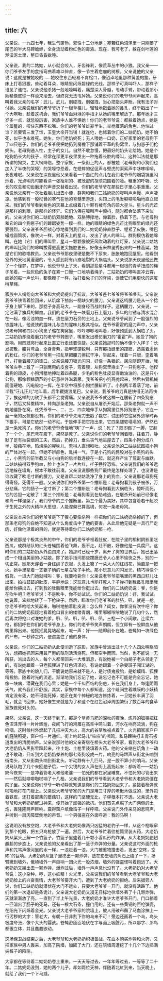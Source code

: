 ```yaml
---
---
---
```

title: 六
---




父亲说，一九四七年，我生气蓬勃，邪性十二分地足；宛若红色沼泽里一只刚萎了尾巴的半大马蹄蟾蜍，全身流动着粉红色的毒液。现在，我可老了，躲在剑叶莲的潮湿泥土里，整日昏昏欲睡。

父亲说，我的二姑姑，从小就会咬人，牙齿锋利，像荒草丛中的小狼。我父亲——你们爷爷左手的食指弯曲着难以伸直，像一节生着疤瘤的树根。父亲说他的父亲说：这就是被她咬的……她咬住东西轻易不肯松口，像沼泽地里那种黄盖的鳖，牙床上打着狠狠，耸动着耳朵，眼睛里闪烁碧绿的光线，那样子可真叫吓人，那样子谁见了谁怕。父亲说他杀猪一般地嚎叫着，痛楚深入骨髓，甩动手臂，带动着那小妖精像皮球一样滚来滚去，但终究无法甩掉她。父亲说你们的老爷爷闻声起来，高叫着我父亲的名字：武儿，武儿，别硬拽，别强拽，当心把指头弄断。我有法子对付她。父亲说我们的老爷爷折了一根草棍儿，轻轻地戳着她的鼻孔，终于戳出了一个大啊啾，趁着这机会，我们爷爷血淋淋的手指才从她的嘴里解放了。那年她才三岁多一点，就恁般厉害，家族中人谁不惧她！你们的老爷爷说：都躲着她点，她是个属鳖的，咬住东西不松嘴。你们的老爷爷雄豪半生，举枪雁落的角色，他怕过谁？若要管三发了怵，玉皇大帝开当铺！就连他，也怵着你们的二姑奶奶。她不怕死，似乎也永难死。她生，你们老奶奶死；无人喂她一口奶，正好家里的老母狗下了四只崽子，你们的老爷爷便把她扔到房檐下那铺着干草的狗窝里，与狗崽子们抢奶头。老母狗通人性，主子的女儿，自然不敢怠慢，把最好的奶头让给她。她是个吃狗奶长大的孩子，经常在深更半夜里发出一种拖着长腔的嚎叫，这种叫法就是那所谓的狗哭，主大祸降临，整个家族，一条街上的人，都被她（老母狗和小狗们也加入了半夜的哭嚎）的哭嚎惊恐着，在蟋蟀的促促声与壁虎的索索声中哆哆嗦嗦，长夜难眠。父亲说在深夜里他父亲看着一个血红的点儿在我们老爷爷的烟袋锅里闪烁着，光点明亮时能看清一张瘦削的、被茂密的胡须包围着的脸。粗重的呼吸、长长的叹息和切齿磨牙的声音交替着出现。你们的老爷爷在那些日子里心事重重。父亲说他父亲有一次壮着胆儿出去小便，群狗和我们二姑奶奶的嗥叫声声慢、声声凄凉。他感到有一股彻骨的寒气在他的脊髓里游走，头顶上的毛发噼噼啪啪地直立起来。我们的爷爷看到紫色的天幕上点缀着几十颗有棱有角的硕大星斗。星斗的光芒是那样的刺眼，是那样的怪异。它们仿佛在嗥叫声中颤抖，随时都会坠落下来似的。父亲说你们的二姑奶奶双膝跪地、双胳膊撑地，仰着脸，扬着下巴，与老母狗和它的四个狗崽子们的蹲踞姿势一模一样。她的眼睛的绿色光芒比狗眼里的绿光还要强烈。父亲说爷爷胆战心惊地看到我们的二姑奶奶伸直脖子、绷紧了皮肤，嘴巴嘬成圆筒状，像吹火一样，对着天上的星斗，发出了骇人的嗥叫。群狗模仿着她嗥叫。在她（它）们的嗥叫里，星斗一颗颗像被狂风吹动着的红灯笼，父亲说二姑姑的嗥叫比狗们的嗥叫拔得更高更尖拖腔更长，好像玉米林里秀出来的一株高粱。她是它们的歌唱教员。父亲说爷爷那夜里硬是撒不下尿来，胀胀地跑回屋里。他看到室外的天地黄漫漫的，令人感到将有山崩地裂的大祸临头。父亲说那天夜里他还做了一个怪梦，在梦中，他说爷爷上了天，看到那些星斗都用一根根的青草扭成的绳子吊着，一些灰色的兔子在紧一口慢一口地啃着绳子，二姑奶奶的嗥叫直冲云霄，而她的每一声长叫，都像鞭子一样，抽打着兔子们的脊梁，促使它们用更快的速度啃草绳。

家族中人纷纷向大爷爷和大奶奶提出了抗议。大爷爷差七爷爷将爷爷唤去。父亲说我爷爷铁青着脸回来，从炕席下抽出一柄缺尖的腰刀。父亲说这柄腰刀是从一个捻子身上解下来的，那捻子身高马大，一副身经百战的样子。这柄腰刀，父亲说，一定沾满了旗兵的鲜血。我们的老爷爷在一块磨刀石上磨刀，多年的红锈与清水混合在一起，像污浊的血一样，流在磨刀石旁的土地上。父亲说爷爷闻到了一股强烈的铁腥味儿，他说铁的腥味儿与血的腥味儿极其相似。在爷爷霍霍的磨刀声中，父亲说老母狗和四只小狗崽子缩在狗窝里，哼哼唧唧地叫着，好像预感到大祸临了头。二姑奶奶却绕着磨刀的老爷爷转圈子，嘴里发出模仿磨刀的“霍霍”声。她受了狗的影响，用四肢爬行起来比直立行走还要快捷。父亲说她那时的确不像个人样子：长发披散，腰背弯曲，全身青紫，指甲坚硬锐利，只有那指缝里的蹼膜，透露着永远的粉红。你们的老爷爷用一把乱草把腰刀擦拭干净，举起来，眯着一只眼，歪着嘴巴，打量着腰刀的锋口。父亲说腰刀银光闪闪，好像一条银蛇。屠杀随即开始，我爷爷左手上戴了一只驯鹰用的皮套子，弯着腰，从狗窝里揪出了一只狗崽子。他捏着狗的颈皮，小狗滑稽地抻动着四条腿，少毛的粉色肚皮显得嫩油油的。这是只小公狗，那像颗糖葫芦的小玩意往外滋着尿。我爷爷把小狗高抛起来，然后右臂机械而僵硬地、闪电般地一挥，在半空中将那小狗拦腰斩断了。小狗两半着落了地，前半截“汪儿汪儿”地叫着，后半截拨浪尾巴。父亲说，我爷爷的刀真是快得无法再快了，挨这样的刀砍了头都不会觉得痛。父亲说我爷爷就这样一连腰斩了四条狗崽子，然后又抖擞精神，转向那条老狗。父亲说自从屠杀开始后，那条老狗就一声不吭地僵卧在窝，任凭爷爷一、二、三、四次地伸手从狗窝里往外揪狗崽子，它连一丝一毫的反抗都没有。你们的老爷爷先用刀去戳了戳它，试图待它往窝外逃窜时再下狠手，可是它依然一动不动。于是伸手把它拖出来，它四条腿软塌塌的，俨然已是一条死狗了。你们的老爷爷奇怪地“咦”了一声，说：死了？随即踢了一脚，它翻了一个个，尾巴弯在腹下，果然是死了。父亲说你们的老爷爷闭着眼，拄着刀，静默了足有抽袋烟的工夫，然后，扔掉刀，垂头丧气地进屋去了。四条小狗分成八半，狼藉在地，热烘烘的腥味儿，熏得人直想呕吐。父亲说他的二姑姑试图把小狗的尸体对在一起，但她不辨颜色，乱拼一气，于是小花狗的屁股对在小黑狗的头上，小黑狗的前半截又与小白狗的后半截连接在一起，就这样产生了荒诞与幽默。二姑姑搞得双手狗血，脸上也沾了一片片红，样子狰狞恐怖。父亲说我们的爷爷远远地躲在墙角，根本不敢往前凑。父亲没说那些狗尸最终是怎样处理了，也没讲是谁收藏了吹毛寸断的腰刀，又是谁帮二姑姑洗净了身上的狗血。父亲说那老母狗死得奇怪，死得不一般。父亲说你们的爷爷第一个推断是：老母狗看到孩子被杀，万分悲痛，它的肠子一定寸断了；第二个推断是：老母狗看到大祸临头，惊吓而死，它的苦胆一定破了！第三个推断是：老母狗看到在劫难逃，在屠杀开始前已经像老和尚一样涅槃了。我们爷爷的三个推断里，第三个最为美好，其中包含着若干超脱于生死之外的大精神大思想，人能涅槃已算高境，何况一条老母狗。

父亲说本来你们的老爷爷是下了狠心要像杀狗一样把你们的二姑奶奶杀掉的了，但那条老母狗的自绝不知道从什么角度击中了他的要害。从此后他无疑是一具行尸走肉，好像他活着的目的，就是等待着你们二姑奶奶那一枪。

父亲说那是个极其炎热的中午，你们的老爷爷袒着肚皮，在院子里的榆树阴影里吃西瓜，成群结队的红头苍蝇围着他飞舞，轰不走，赶不散，好像他是一具腐尸。这时你们的二姑奶奶从外边跑来了。她那时已经十岁，离开了狗的世界后，她已出落成一个相当美丽的小姑娘，除了她手指间那些蹼膜还令人心里不愉快之外，别的一切正常。她那天穿着一身红绸子衣服，头发上簪了一朵大大的红绒花，简直是一把火。她手里拿着一支银子柄的七星左轮子手枪。那小玩意儿闪闪发光，精巧得像个假货。一进大门她就喊叫：爹，我要枪毙你！父亲说老爷爷把嘴里的黑西瓜籽儿吐出来，拍拍鼓鼓的肚皮，平静地说：这玩意儿也能打死人？子弹打到我鼻孔眼里我能给你擤出去，打到我的肚脐眼里我能给你挺出去。你们的二姑奶奶说：爹，你是在吹牛吧？老爷爷说：不是吹牛，你不妨试试。你们的二姑奶奶说：好，我试试。她说着，笨拙地转了一下枪轮子。然后，瞄准你们老爷爷的肚脐，叭，就是一枪。你老爷爷哈哈大笑起来，啪啪地拍着肚皮说：怎么样？闺女，你爹没有吹牛吧？你们的二姑奶奶狐疑地看着枪口冒出的缕缕青烟，嘴里嘟嘟哝哝地说了几句什么，然后再次将枪口对准她的爹，叭、叭、叭，叭、叭、叭，三枪一个小间歇，连续六枪，都招呼在你们的老爷爷身上。你们的老爷爷笑声朗朗，但立即有一股鲜血从他嘴里蹿出来。他摇摇晃晃站起来，喊一声：好——随即前仆在地，苍蝇如一块绿色的尸布，一秒钟之内，便遮盖住了他的身体。

父亲说，你们的二姑奶奶从此便消逝了踪影，家族中曾派出过十几个人四处明察暗访，想把她抓回来用最严厉的酷刑活活烧死，但都空手而回。当然，也不能说一无所获，派出去的人，每个人都带回来一大堆消息，有说她被一个白胡子老头领走了的，有说她跟着一只老狐狸进了红色沼泽的，有说她跟着一个杂耍班子闯江湖的，等等。家族中的娘儿们，干脆说她原来就不是人，是讨债鬼投胎，是蛤蟆精、狐狸精投胎。随着时光的流逝，渐渐地我们忘记了她，说忘记也不可能是完全忘记，她像一块病，潜藏在我们心里；她是一个千纠百结的伤疤，长在我们身上，每逢阴雨天气，就令我们不舒服。其实，家族中每个人都知道，这个趾间生着蹼膜的小妖精肯定没有死，她不可能死掉，她正在某个神秘的地方修炼着，一旦她长丰满了羽毛，就会飞回来。她好像生来就是为了和这个在红色沼泽周围繁衍了数百年的食草家族做死对头的。

果然，父亲说，这一天终于到了。那是个草黄马肥的深秋的夜晚，炼丹的狐狸把红色沼泽弄得一片片辉煌，夜间飞行的鸿雁在高空中鸣叫着，河水在响亮流淌，狗在呜咽。这时候村外燃起了几把冲天大火，高大的谷草堆被点着了。火光把家家户户的庭院照亮，窗户纸一片通红。街上响起马儿“咴咴”的嘶鸣，和马蹄铁打击青石板道发出的清脆响声。父亲说那时他的父亲寄居在桥头大老爷爷家，看到大老爷爷和大老奶奶从黑影里蹿起来，往土炮、土枪里装填着火药。他的父亲缩在炕角上一动也不敢动，只听到大老奶奶豢养的那七条狗咬成一片，响亮的马蹄声从街北头响到街南头，又从街南头响到街北头。听动静有十几匹马，是一股不算小的响马。父亲说马队跑了几个来回趟子后，一个尖锐的女人声在街上高扬起来：都听着——姑奶奶今夜来——是冲着管老大和他老婆——怕死的都在家里睡觉，不怕死的尽管出来——然后就噼噼啪啪响了十几枪。父亲说我们的爷爷看到大老爷爷和大老奶奶僵在院子里。父亲说你们爷爷一听动静就知道是你们的二姑奶奶回来了。紧接着枪弹就啪啪地打在门板上。父亲说大老爷爷家的大门是用三寸厚的老楸木做成的，里外包着铁皮，还打着密集的蘑菇钉，这样的门坚硬无比，子弹根本打不透。父亲说大老爷爷和大老奶奶醒过神来，便开始了顽强的抵抗。他们首先点燃了大门两侧的土炮，轰隆隆两声巨响。震得窗户纸像笛子一样呼啸。父亲说门外传来马的悲鸣声，并听到一扇肉障壁倒地的声音。一个男强盗在外面呼道：我的马啊！

这说明没有放空炮，大老爷爷和大老奶奶像两只凶猛的老豹子一样，从这个枪眼窜到那个枪眼，把五只鸟枪放了一遍。然后，大老爷爷忙着往枪筒里装火药，大老奶奶从梁头上解一个竹篮子，竹篮子里盛着几十颗小香瓜形的炸弹。从大老奶奶趔趔趄趄的步态上，父亲说他的父亲看出了那一篮子炸弹的分量。父亲说这时外面的枪声和咒骂声像河里的水一样，一浪赶着一浪，大门被重物撞击着，发出“空咚，空咚”的巨响。大老奶奶从篮子里摸出一颗炸弹，放在影壁墙的角石上磕了一下，扬臂撇到墙外，俄顷墙外一声巨响一团火光一股浓烟，墙外的强盗怪叫着跑远了。大老奶奶又撇出去一颗炸弹，爆炸过后，墙外一声声息也没有了。大老奶奶对大老爷爷说：这小杂种，哼，这小妖精！火光里，父亲说我们的爷爷看到大老爷爷和大老奶奶脸上的兴奋表情，大老爷爷要开大门，遭到了大老奶奶的拒绝。后来据旁人说，你们二姑奶奶就潜伏在大门不远处，只要大老爷爷一开门，就没有活路了。他们的第一次退却是条诡计。父亲说大老奶奶又漫无目标地往墙外丢了十几颗炸弹，天就渐渐放了亮。一直到了半上午光景，大老奶奶才准许大老爷爷开门。门口躺着一匹淌出了肠子的死马，还有一根大石条，撞门用的，还有一些黄铜的匣枪弹壳，在阳光下闪烁着金光。父亲说大老爷爷家的院墙上，被人用破布蘸了马血涂抹上一行污秽的大字：管老大，有朝一日非割下你的鸟来不可！旁边还画着一个鸟，鸟头极度夸张，像个大头的婴孩。苍蝇密匝匝地伏在字与画上吸脏污，所以那字、那鸟都很立体，并且蠢蠢欲动。

这场保卫战结束之后，大老爷爷和大老奶奶积极备战，花血本购买炸弹和火药，又把家族中男人轰来，加高了院墙，加固了大门，还在院墙周遭挖了十几个下边插满尖桩子的陷阱。

大家都在等待着二姑奶奶卷土重来。一天天等过去，一年年等过去，一等等了二十年。二姑奶奶没到，她的两个儿子，却如两位天神，伴随着北虹到来，当天晚上，就给了我们一个下马威。